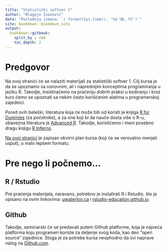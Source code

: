 ```yaml
---
title: "Statistički softver 1"
author: "Blagoje Ivanović"
date: "Poslednja izmena: `r format(Sys.time(), '%d %B, %Y')`"
site: bookdown::bookdown_site
output:
  bookdown::gitbook:
    split_by : rmd
    toc_depth: 2
---
```


# Predgovor {-}

Na ovoj stranici će se nalaziti materijali za statistički softver 1. Cilj kursa je da se upoznamo sa osnovnim, ali i naprednijim konceptima programiranja u jeziku R. Takodje, insistiraćemo na praćenju dobrih praksi u kodiranju i kroz kurs ćemo se upoznati sa nekim često korišćenim alatima u programerskoj zajednici.

Pored ovih beleški, literatura koja će može biti od koristi je knjiga [R for Dummies](http://sgpwe.izt.uam.mx/files/users/uami/gma/R_for_dummies.pdf) (za početnike), a za one koji bi da nauče dosta više o R-u, obavezna literatura je [Advanced R](http://adv-r.had.co.nz/). Takodje, koristićemo i meni posebno dragu knjigu [R Inferno](https://www.burns-stat.com/pages/Tutor/R_inferno.pdf).

[Na ovoj stranici](https://www.notion.so/blaza/Statisti-ki-Softver-1-4926625b86184cdd907f628c30422729) je zapisan okvirni plan kursa (koji će se verovatno menjati usput), u malo lepšem formatu.

# Pre nego li počnemo... {-}

## R / Rstudio {-}
Pre praćenja materijala, naravano, potrebno je instalirati R i Rstudio, što je opisano na ovim linkovima: [uwaterloo.ca](https://uwaterloo.ca/statistical-consulting-and-collaborative-research-unit/sites/ca.statistical-consulting-and-collaborative-research-unit/files/uploads/files/installation_guide_for_r_and_rstudio.pdf) i  [rstudio-education.github.io](https://rstudio-education.github.io/hopr/starting.html).

## Github {-}

Takodje, seminarski će se predavati putem Github platforme, koja je najveća platforma koju programeri koriste za deljenje svog koda, kao deo "open source" zajednice. Stoga je za potrebe kursa neophodno da svi naprave nalog na [Github.com](https://github.com).
